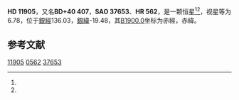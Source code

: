 {{Starbox begin
| name = HD 11905
}}
{{Starbox observe
| epoch = [[J2000.0|J2000.0]]
| constell = {{星座名待查}}<ref name=SIMBAD>{{cite web
 | url=http://simbad.u-strasbg.fr/simbad/sim-id?Ident=HR+562
 | title=Pulsating variable Star
 | publisher=Centre de Données astronomiques de Strasbourg
 | work=SIMBAD
 | accessdate=2012-07-13
 | archive-date=2016-03-17
 | archive-url=https://web.archive.org/web/20160317084816/http://simbad.u-strasbg.fr/simbad/sim-id?Ident=HR+562
 | dead-url=no
 }}</ref><ref name=DATA>{{cite web
 | url=http://vizier.u-strasbg.fr/viz-bin/VizieR-5?-out.add=.&-source=5050&-corr=PK=HR&-out.max=9999&HR=562
 | title=VizieR Detailed Page
 | accessdate=2012-07-13
 | archive-date=2016-03-05
 | archive-url=https://web.archive.org/web/20160305022931/http://vizier.u-strasbg.fr/viz-bin/VizieR-5?-out.add=.&-source=5050&-corr=PK=HR&-out.max=9999&HR=562
 | dead-url=no
 }}</ref>
| 星官 = 
| ra = {{RA|1|57|56.4}}<ref name=SIMBAD /><ref name=DATA />
| dec = {{DEC|+41|41|40}}<ref name=SIMBAD /><ref name=DATA />
| appmag_v = 6.78<ref name=SIMBAD /><ref name=DATA />
}}
{{Starbox character
| class = B8III<ref name=SIMBAD /><ref name=DATA />
| b-v = -0.06<ref name=SIMBAD /><ref name=DATA />
| u-b = -0.39<ref name=SIMBAD /><ref name=DATA />
| r-i = <ref name=SIMBAD /><ref name=DATA />
| variable = 
}}
{{Starbox astrometry
| radial_v = -0.39
| prop_mo_ra = 3
| parallax = 
| p_error = 
}}
{{Starbox catalog
| names =BD+40 407，[[SAO星表|SAO]] 37653，[[HD星表|HD]] 11905，[[HR星表|HR]] 562}}
{{Starbox reference |Simbad=HR+562}}
{{Starbox end}}

'''HD 11905'''，又名'''BD+40 407'''，'''SAO 37653'''、'''HR 562'''，是一颗恒星<ref name=SIMBAD /><ref name=DATA />，视星等为6.78，位于[[銀道座標系|銀經]]136.03，[[銀道座標系|銀緯]]-19.48，其[[B1900.0|B1900.0]]坐标为赤經{{RA|1|51|52.2}}，赤緯{{DEC|+41|-19.48|23}}。

== 参考文献 ==
{{reflist}}

{{star-stub}}

[[Category:HD和HDE天體|11905]]
[[Category:HR天體|0562]]
[[Category:SAO天體|37653]]